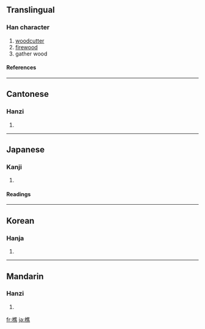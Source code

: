 ==Translingual==
===Han character===
{{Han char|rn=75|rad=木|as=12|sn=16|four=4093<sub>1</sub>|canj=木人土火 (DOGF)}}
# [[woodcutter]]
# [[firewood]]
# gather wood
====References====
{{Han ref|kx=0551.220|dkj=15489|dj=0939.240|hdz=21293.070|uh=6A35|ud=27189|bh=BEF6|bd=48886}}

----
==Cantonese==
===Hanzi===
{{yue-hanzi|jyut=|y=chiu4}}
# {{defn|Cantonese}}

----
==Japanese==
===Kanji===
{{ja-kanji|grade=|rs=木12}}
# {{defn|Japanese}} 
====Readings====
{{ja-readings|on=[[しょう]] (shō)|kun=[[きこる]] (kikoru), [[きこり]] (kikori)}}

----
==Korean==
===Hanja===
{{ko-hanja|hangeul=초|eumhun=|rv=cho|mr=ch'o|y=cho}}
# {{defn|Korean}}

----
==Mandarin==
===Hanzi===
{{cmn-hanzi|pin=[[qiáo]] ([[qiao2]])|wg=ch'iao<sup>2</sup>}}
# {{defn|Mandarin}}

[[fr:樵]]
[[ja:樵]]